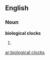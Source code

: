 ==English==

===Noun===
'''biological clocks''' {{p}}

# {{plural of|biological clock#Noun|biological clock}}

[[ar:biological clocks]]
